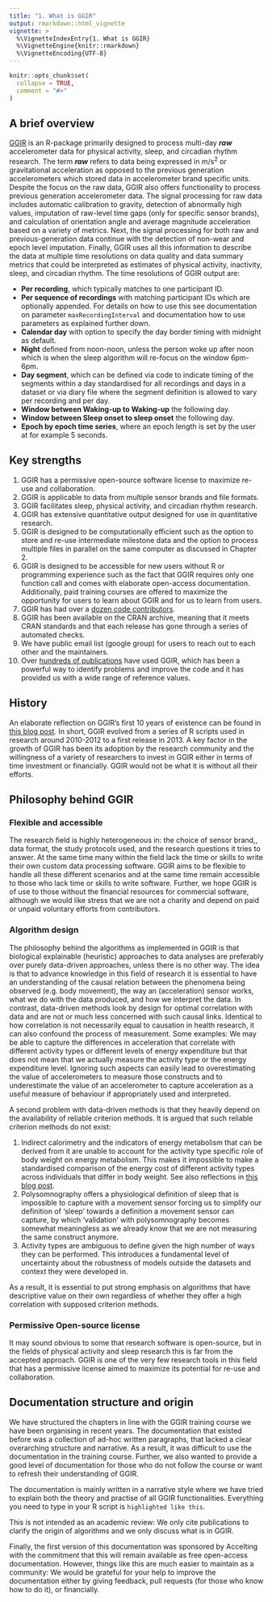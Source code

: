 ```yaml
---
title: "1. What is GGIR"
output: rmarkdown::html_vignette
vignette: >
  %\VignetteIndexEntry{1. What is GGIR}
  %\VignetteEngine{knitr::rmarkdown}
  %\VignetteEncoding{UTF-8}
---
```


```r
knitr::opts_chunk$set(
  collapse = TRUE,
  comment = "#>"
)
```

## A brief overview

[GGIR](https://CRAN.R-project.org/package=GGIR) is an R-package primarily designed to process multi-day ***raw*** accelerometer data for physical activity, sleep, and circadian rhythm research.
The term ***raw*** refers to data being expressed in m/s<sup>2</sup> or gravitational acceleration as opposed to the previous generation accelerometers which stored data in accelerometer brand specific units.
Despite the focus on the raw data, GGIR also offers functionality to process previous generation accelerometer data.
The signal processing for raw data includes automatic calibration to gravity, detection of abnormally high values, imputation of raw-level time gaps (only for specific sensor brands), and calculation of orientation angle and average magnitude acceleration based on a variety of metrics.
Next, the signal processing for both raw and previous-generation data continue with the detection of non-wear and epoch level imputation.
Finally, GGIR uses all this information to describe the data at multiple time resolutions on data quality and data summary metrics that could be interpreted as estimates of physical activity, inactivity, sleep, and circadian rhythm.
The time resolutions of GGIR output are:

-   **Per recording**, which typically matches to one participant ID.
-   **Per sequence of recordings** with matching participant IDs which are optionally appended. For details on how to use this see documentation on parameter `maxRecordingInterval` and documentation how to use parameters as explained further down.
-   **Calendar day** with option to specify the day border timing with midnight as default.
-   **Night** defined from noon-noon, unless the person woke up after noon which is when the sleep algorithm will re-focus on the window 6pm-6pm.
-   **Day segment**, which can be defined via code to indicate timing of the segments within a day standardised for all recordings and days in a dataset or via diary file where the segment definition is allowed to vary per recording and per day.
-   **Window between Waking-up to Waking-up** the following day.
-   **Window between Sleep onset to sleep onset** the following day.
-   **Epoch by epoch time series**, where an epoch length is set by the user at for example 5 seconds.

## Key strengths

1.  GGIR has a permissive open-source software license to maximize re-use and collaboration.
2.  GGIR is applicable to data from multiple sensor brands and file formats.
3.  GGIR facilitates sleep, physical activity, and circadian rhythm research.
4.  GGIR has extensive quantitative output designed for use in quantitative research.
5.  GGIR is designed to be computationally efficient such as the option to store and re-use intermediate milestone data and the option to process multiple files in parallel on the same computer as discussed in Chapter 2.
6.  GGIR is designed to be accessible for new users without R or programming experience such as the fact that GGIR requires only one function call and comes with elaborate open-access documentation. Additionally, paid training courses are offered to maximize the opportunity for users to learn about GGIR and for us to learn from users.
7.  GGIR has had over a [dozen code contributors](https://github.com/wadpac/GGIR/graphs/contributors).
8.  GGIR has been available on the CRAN archive, meaning that it meets CRAN standards and that each release has gone through a series of automated checks.
9.  We have public email list (google group) for users to reach out to each other and the maintainers.
10. Over [hundreds of publications](https://github.com/wadpac/GGIR/wiki/Publication-list) have used GGIR, which has been a powerful way to identify problems and improve the code and it has provided us with a wide range of reference values.

## History

An elaborate reflection on GGIR’s first 10 years of existence can be found in [this blog post](https://www.accelting.com/updates/10th-anniversary-of-ggir/).
In short, GGIR evolved from a series of R scripts used in research around 2010-2012 to a first release in 2013.
A key factor in the growth of GGIR has been its adoption by the research community and the willingness of a variety of researchers to invest in GGIR either in terms of time investment or financially.
GGIR would not be what it is without all their efforts.

## Philosophy behind GGIR

### Flexible and accessible

The research field is highly heterogeneous in: the choice of sensor brand,, data format, the study protocols used, and the research questions it tries to answer.
At the same time many within the field lack the time or skills to write their own custom data processing software.
GGIR aims to be flexible to handle all these different scenarios and at the same time remain accessible to those who lack time or skills to write software.
Further, we hope GGIR is of use to those without the financial resources for commercial software, although we would like stress that we are not a charity and depend on paid or unpaid voluntary efforts from contributors.

### Algorithm design

The philosophy behind the algorithms as implemented in GGIR is that biological explainable (heuristic) approaches to data analyses are preferably over purely data-driven approaches, unless there is no other way.
The idea is that to advance knowledge in this field of research it is essential to have an understanding of the causal relation between the phenomena being observed (e.g. body movement), the way an (acceleration) sensor works, what we do with the data produced, and how we interpret the data.
In contrast, data-driven methods look by design for optimal correlation with data and are not or much less concerned with such causal links.
Identical to how correlation is not necessarily equal to causation in health research, it can also confound the process of measurement.
Some examples: We may be able to capture the differences in acceleration that correlate with different activity types or different levels of energy expenditure but that does not mean that we actually measure the activity type or the energy expenditure level.
Ignoring such aspects can easily lead to overestimating the value of accelerometers to measure those constructs and to underestimate the value of an accelerometer to capture acceleration as a useful measure of behaviour if appropriately used and interpreted.

A second problem with data-driven methods is that they heavily depend on the availability of reliable criterion methods.
It is argued that such reliable criterion methods do not exist:

1.  Indirect calorimetry and the indicators of energy metabolism that can be derived from it are unable to account for the activity type specific role of body weight on energy metabolism. This makes it impossible to make a standardised comparison of the energy cost of different activity types across individuals that differ in body weight. See also reflections in [this blog post](https://www.accelting.com/updates/why-does-ggir-facilitate-cut-points/).
2.  Polysomnography offers a physiological definition of sleep that is impossible to capture with a movement sensor forcing us to simplify our definition of ‘sleep’ towards a definition a movement sensor can capture, by which ‘validation’ with polysomnography becomes somewhat meaningless as we already know that we are not measuring the same construct anymore.
3.  Activity types are ambiguous to define given the high number of ways they can be performed. This introduces a fundamental level of uncertainty about the robustness of models outside the datasets and context they were developed in.

As a result, it is essential to put strong emphasis on algorithms that have descriptive value on their own regardless of whether they offer a high correlation with supposed criterion methods.

### Permissive Open-source license

It may sound obvious to some that research software is open-source, but in the fields of physical activity and sleep research this is far from the accepted approach.
GGIR is one of the very few research tools in this field that has a permissive license aimed to maximize its potential for re-use and collaboration.

## Documentation structure and origin

We have structured the chapters in line with the GGIR training course we have been organising in recent years.
The documentation that existed before was a collection of ad-hoc written paragraphs, that lacked a clear overarching structure and narrative.
As a result, it was difficult to use the documentation in the training course.
Further, we also wanted to provide a good level of documentation for those who do not follow the course or want to refresh their understanding of GGIR.

The documentation is mainly written in a narrative style where we have tried to explain both the theory and practise of all GGIR functionalities.
Everything you need to type in your R script is `highlighted like this`.

This is not intended as an academic review: We only cite publications to clarify the origin of algorithms and we only discuss what is in GGIR.

Finally, the first version of this documentation was sponsored by Accelting with the commitment that this will remain available as free open-access documentation.
However, things like this are much easier to maintain as a community: We would be grateful for your help to improve the documentation either by giving feedback, pull requests (for those who know how to do it), or financially.
